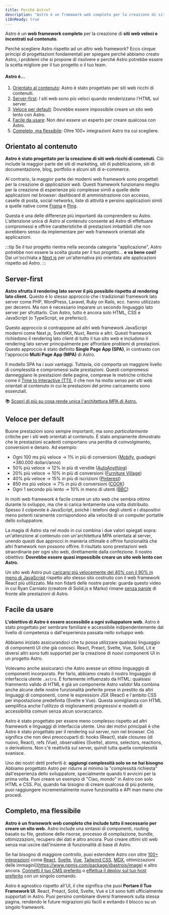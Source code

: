 ```yaml
---
title: Perché Astro?
description: "Astro è un framework web completo per la creazione di siti web veloci e incentrati sul contenuto. Scopri di più."
i18nReady: true
---
```


Astro è un **web framework completo** per la creazione di **siti web veloci e incentrati sul contenuto**.

Perché scegliere Astro rispetto ad un altro web framework? Ecco cinque principi di progettazioni fondamentali per spiegare perché abbiamo creato Astro, i problemi che si propone di risolvere e perché Astro potrebbe essere la scelta migliore per il tuo progetto o il tuo team.

#### Astro è...

1. [Orientato al contenuto](#orientato-al-contenuto): Astro è stato progettato per siti web ricchi di contenuti.
2. [Server-first](#server-first): I siti web sono più veloci quando renderizzano l'HTML sul server.
3. [Veloce per default](#veloce-per-default): Dovrebbe essere impossibile creare un sito web lento con Astro.
4. [Facile da usare](#facile-da-usare): Non devi essere un esperto per creare qualcosa con Astro.
5. [Completo, ma flessibile](#completo-ma-flessibile): Oltre 100+ integrazioni Astro tra cui scegliere.

## Orientato al contenuto

**Astro è stato progettato per la creazione di siti web ricchi di contenuti.** Ciò include la maggior parte dei siti di marketing, siti di pubblicazione, siti di documentazione, blog, portfolio e alcuni siti di e-commerce.

Al contrario, la maggior parte dei moderni web framework sono progettati per la creazione di *applicazioni web*. Questi framework funzionano meglio per la creazione di esperienze più complesse simili a quelle delle applicazioni nel browser: dashboard di amministrazione con accesso, caselle di posta, social networks, liste di attività e persino applicazioni simili a quelle native come [Figma](https://figma.com/) e [Ping](https://ping.gg/).

Questa è una delle differenze più importanti da comprendere su Astro. L'attenzione unica di Astro al contenuto consente ad Astro di effettuare compromessi e offrire caratteristiche di prestazioni imbattibili che non avrebbero senso da implementare per web framework orientati alle applicazioni.

:::tip
Se il tuo progetto rientra nella seconda categoria "applicazione", Astro potrebbe non essere la scelta giusta per il tuo progetto... **e va bene così!** Dai un'occhiata a [Next.js](https://nextjs.org/) per un'alternativa più orientata alle applicazioni rispetto ad Astro.
:::

## Server-first

**Astro sfrutta il rendering lato server il più possibile rispetto al rendering lato client.** Questo è lo stesso approccio che i tradizionali framework lato server come PHP, WordPress, Laravel, Ruby on Rails, ecc. hanno utilizzato per decenni. Ma non è necessario imparare un secondo linguaggio lato server per sfruttarlo. Con Astro, tutto è ancora solo HTML, CSS e JavaScript (o TypeScript, se preferisci).

Questo approccio si contrappone ad altri web framework JavaScript moderni come Next.js, SvelteKit, Nuxt, Remix e altri. Questi framework richiedono il rendering lato client di tutto il tuo sito web e includono il rendering lato server principalmente per affrontare problemi di prestazioni. Questo approccio è stato definito **Single Page App (SPA)**, in contrasto con l'approccio **Multi Page App (MPA)** di Astro.

Il modello SPA ha i suoi vantaggi. Tuttavia, ciò comporta un maggiore livello di complessità e compromessi sulle prestazioni. Questi compromessi danneggiano le prestazioni delle pagine, comprese le metriche critiche come il [Time to Interactive (TTI)](https://web.dev/interactive/), il che non ha molto senso per siti web orientati al contenuto in cui le prestazioni del primo caricamento sono essenziali.

📚 [Scopri di più su cosa rende unica l'architettura MPA di Astro.](/it/concetti/mpa-vs-spa/)

## Veloce per default

Buone prestazioni sono sempre importanti, ma sono *particolarmente* critiche per i siti web orientati al contenuto. È stato ampiamente dimostrato che le prestazioni scadenti comportano una perdita di coinvolgimento, conversioni e denaro. Ad esempio:

- Ogni 100 ms più veloce → 1% in più di conversioni ([Mobify](https://web.dev/why-speed-matters/), guadagni +380.000 dollari/anno)
- 50% più veloce → 12% in più di vendite ([AutoAnything](https://www.digitalcommerce360.com/2010/08/19/web-accelerator-revs-conversion-and-sales-autoanything/))
- 20% più veloce → 10% in più di conversioni ([Furniture Village](https://www.thinkwithgoogle.com/intl/en-gb/marketing-strategies/app-and-mobile/furniture-village-and-greenlight-slash-page-load-times-boosting-user-experience/))
- 40% più veloce → 15% in più di iscrizioni ([Pinterest](https://medium.com/pinterest-engineering/driving-user-growth-with-performance-improvements-cfc50dafadd7))
- 850 ms più veloce → 7% in più di conversioni ([COOK](https://web.dev/why-speed-matters/))
- Ogni 1 secondo più lento → 10% in meno di utenti ([BBC](https://www.creativebloq.com/features/how-the-bbc-builds-websites-that-scale))

In molti web framework è facile creare un sito web che sembra ottimo durante lo sviluppo, ma che si carica lentamente una volta distribuito. Spesso il colpevole è JavaScript, poiché i telefoni degli utenti e i dispositivi meno potenti raramente corrispondono alla velocità di un computer portatile dello sviluppatore.

La magia di Astro sta nel modo in cui combina i due valori spiegati sopra: un'attenzione al contenuto con un'architettura MPA orientata al server, unendo questi due approcci in manieria ottimale e offrire funzionalità che altri framework non possono offrire. Il risultato sono prestazioni web straordinarie per ogni sito web, direttamente dalla confezione. Il nostro obiettivo: **Dovrebbe essere quasi impossibile creare un sito web lento con Astro.**

Un sito web Astro può [caricarsi più velocemente del 40% con il 90% in meno di JavaScript](https://twitter.com/t3dotgg/status/1437195415439360003) rispetto allo stesso sito costruito con il web framework React più utilizzato. Ma non fidarti delle nostre parole: guarda questo video in cui Ryan Carniato (creatore di Solid.js e Marko) rimane [senza parole](https://youtu.be/2ZEMb_H-LYE?t=8163) di fronte alle prestazioni di Astro.

## Facile da usare

**L'obiettivo di Astro è essere accessibile a ogni sviluppatore web.** Astro è stato progettato per sembrare familiare e accessibile indipendentemente dal livello di competenza o dall'esperienza passata nello sviluppo web.

Abbiamo iniziato assicurandoci che tu possa utilizzare qualsiasi linguaggio di componenti UI che già conosci. React, Preact, Svelte, Vue, Solid, Lit e diversi altri sono tutti supportati per la creazione di nuovi componenti UI in un progetto Astro.

Volevamo anche assicurarci che Astro avesse un ottimo linguaggio di componenti incorporato. Per farlo, abbiamo creato il nostro linguaggio di interfaccia utente `.astro`. È fortemente influenzato da HTML: qualsiasi frammento valido di HTML è già un componente Astro valido! Ma combina anche alcune delle nostre funzionalità preferite prese in prestito da altri linguaggi di componenti, come le espressioni JSX (React) e l'ambito CSS per impostazione predefinita (Svelte e Vue). Questa somiglianza con HTML semplifica anche l'utilizzo di miglioramenti progressivi e modelli di accessibilità comuni senza alcun sovraccarico.

Astro è stato progettato per essere meno complesso rispetto ad altri framework e linguaggi di interfaccia utente. Uno dei motivi principali è che Astro è stato progettato per il rendering sul server, non nel browser. Ciò significa che non devi preoccuparti di: hooks (React), stale closures (di nuovo, React), refs (Vue), observables (Svelte), atoms, selectors, reactions, o derivations. Non c'è reattività sul server, quindi tutta quella complessità svanisce.

Uno dei nostri detti preferiti è: **aggiungi complessità solo se ne hai bisogno** Abbiamo progettato Astro per ridurre al minimo la "complessità richiesta" dall'esperienza dello sviluppatore, specialmente quando ti avvicini per la prima volta. Puoi creare un esempio di "Ciao, mondo" in Astro con solo HTML e CSS. Poi, quando hai bisogno di creare qualcosa di più potente, puoi raggiungere incrementalmente nuove funzionalità e API man mano che procedi.

## Completo, ma flessibile

**Astro è un framework web completo che include tutto il necessario per creare un sito web.** Astro include una sintassi di componenti, routing basato su file, gestione delle risorse, processo di compilazione, bundle, ottimizzazioni, recupero dei dati e altro ancora. Puoi creare ottimi siti web senza mai uscire dall'insieme di funzionalità di base di Astro.

Se hai bisogno di maggiore controllo, puoi estendere Astro con oltre [100+ integrazioni](https://astro.build/integrations/) come [React](https://www.npmjs.com/package/@astrojs/react), [Svelte](https://www.npmjs.com/package/@astrojs/svelte), [Vue](https://www.npmjs.com/package/@astrojs/vue), [Tailwind CSS](https://www.npmjs.com/package/@astrojs/tailwind), [MDX](https://www.npmjs.com/package/@astrojs/mdx), ottimizzazioni delle immagini](https://www.npmjs.com/package/@astrojs/image) e altro ancora. [Connetti il tuo CMS preferito](/it/guide/cms/) o [effettua il deploy sul tuo host preferito](/it/guide/deploy/) con un singolo comando.

Astro è agnostico rispetto all'UI, il che significa che puoi **Portare il Tuo Framework UI**. React, Preact, Solid, Svelte, Vue e Lit sono tutti ufficialmente supportati in Astro. Puoi persino combinare diversi framework sulla stessa pagina, rendendo le future migrazioni più facili e evitando il blocco su un singolo framework.
